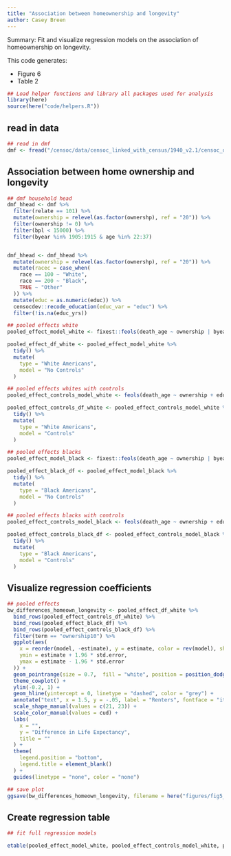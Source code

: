 ```yaml
---
title: "Association between homeownership and longevity"
author: Casey Breen
---
```


Summary: Fit and visualize regression models on the association of homeownership on longevity. 

This code generates: 

- Figure 6
- Table 2

```r
## Load helper functions and library all packages used for analysis
library(here)
source(here("code/helpers.R"))
```

## read in data 

```r
## read in dmf
dmf <- fread("/censoc/data/censoc_linked_with_census/1940_v2.1/censoc_dmf_v2_1_linked_with_census.csv")
```

## Association between home ownership and longevity 

```r
## dmf household head
dmf_hhead <- dmf %>%
  filter(relate == 101) %>%
  mutate(ownership = relevel(as.factor(ownershp), ref = "20")) %>%
  filter(ownership != 0) %>%
  filter(bpl < 15000) %>%
  filter(byear %in% 1905:1915 & age %in% 22:37)


dmf_hhead <- dmf_hhead %>% 
  mutate(ownership = relevel(as.factor(ownershp), ref = "20")) %>% 
  mutate(racec = case_when(
    race == 100 ~ "White",
    race == 200 ~ "Black",
    TRUE ~ "Other"
  )) %>% 
  mutate(educ = as.numeric(educ)) %>% 
  censocdev::recode_education(educ_var = "educ") %>% 
  filter(!is.na(educ_yrs))

## pooled effects white 
pooled_effect_model_white <- fixest::feols(death_age ~ ownership | byear, dmf_hhead %>% filter(race == 100))

pooled_effect_df_white <- pooled_effect_model_white %>%
  tidy() %>% 
  mutate(
    type = "White Americans",
    model = "No Controls"
  )

## pooled effects whites with controls
pooled_effect_controls_model_white <- feols(death_age ~ ownership + educ_yrs  + urban | byear  + occ  + marst + statefip, dmf_hhead %>% filter(race == 100))

pooled_effect_controls_df_white <- pooled_effect_controls_model_white %>%
  tidy() %>% 
  mutate(
    type = "White Americans",
    model = "Controls"
  )

## pooled effects blacks
pooled_effect_model_black <- fixest::feols(death_age ~ ownership | byear, dmf_hhead %>% filter(race == 200))

pooled_effect_black_df <- pooled_effect_model_black %>% 
  tidy() %>% 
  mutate(
    type = "Black Americans",
    model = "No Controls"
  )

## pooled effects blacks with controls
pooled_effect_controls_model_black <- feols(death_age ~ ownership + educ_yrs + urban | byear  + occ  + marst + statefip, dmf_hhead %>% filter(race == 200))

pooled_effect_controls_black_df <- pooled_effect_controls_model_black %>% 
  tidy() %>% 
  mutate(
    type = "Black Americans",
    model = "Controls"
  )
```

## Visualize regression coefficients

```r
## pooled effects
bw_differences_homeown_longevity <- pooled_effect_df_white %>%
  bind_rows(pooled_effect_controls_df_white) %>%
  bind_rows(pooled_effect_black_df) %>%
  bind_rows(pooled_effect_controls_black_df) %>%
  filter(term == "ownership10") %>% 
  ggplot(aes(
    x = reorder(model, -estimate), y = estimate, color = rev(model), shape = type,
    ymin = estimate + 1.96 * std.error,
    ymax = estimate - 1.96 * std.error
  )) +
  geom_pointrange(size = 0.7,  fill = "white", position = position_dodge2(.16)) +
  theme_cowplot() +
  ylim(-0.2, 1) +
  geom_hline(yintercept = 0, linetype = "dashed", color = "grey") +
  annotate("text", x = 1.5, y = -.05, label = "Renters", fontface = "italic") +
  scale_shape_manual(values = c(21, 23)) + 
  scale_color_manual(values = cud) + 
  labs(
    x = "",
    y = "Difference in Life Expectancy",
    title = ""
  ) +
  theme(
    legend.position = "bottom",
    legend.title = element_blank()
  ) +
  guides(linetype = "none", color = "none") 

## save plot
ggsave(bw_differences_homeown_longevity, filename = here("figures/fig5_homeownership_association_bw.png"), width = 6, height = 4)
```

## Create regression table 

```r
## fit full regression models 

etable(pooled_effect_model_white, pooled_effect_controls_model_white, pooled_effect_model_black, pooled_effect_controls_model_black, tex = T, file = here("tables/tableS2_regtable_homeownership_bw.tex"), replace = T)
```
